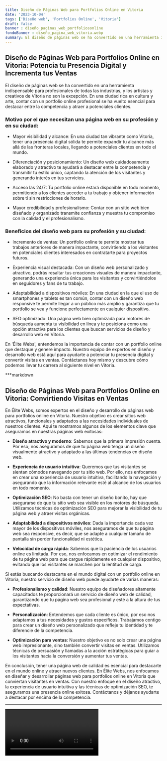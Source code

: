 ```yaml
---
title: Diseño de Páginas Web para Portfolios Online en Vitoria
date: '2023-10-04'
tags: ['Diseño web', 'Portfolios Online', 'Vitoria']
draft: false
banner : diseño_paginas_web_portfoliosonline
fondoBanner : diseño_pagina_web_vitoria.webp
summary: El diseño de páginas web se ha convertido en una herramienta indispensable para profesionales de todas las industrias, y los artistas y creativos de Vitoria no son la excepción. En una ciudad rica en cultura y arte, contar con un portfolio online profesional se ha vuelto esencial para destacar entre la competencia y atraer a potenciales clientes.
---
```


## Diseño de Páginas Web para Portfolios Online en Vitoria: Potencia tu Presencia Digital y Incrementa tus Ventas

El diseño de páginas web se ha convertido en una herramienta indispensable para profesionales de todas las industrias, y los artistas y creativos de Vitoria no son la excepción. En una ciudad rica en cultura y arte, contar con un portfolio online profesional se ha vuelto esencial para destacar entre la competencia y atraer a potenciales clientes.

### Motivo por el que necesitan una página web en su profesión y en su ciudad:

- Mayor visibilidad y alcance: En una ciudad tan vibrante como Vitoria, tener una presencia digital sólida te permite expandir tu alcance más allá de las fronteras locales, llegando a potenciales clientes en todo el mundo.

- Diferenciación y posicionamiento: Un diseño web cuidadosamente elaborado y atractivo te ayudará a destacar entre la competencia y transmitir tu estilo único, captando la atención de los visitantes y generando interés en tus servicios.

- Acceso las 24/7: Tu portfolio online estará disponible en todo momento, permitiendo a los clientes acceder a tu trabajo y obtener información sobre ti sin restricciones de horario.

- Mayor credibilidad y profesionalismo: Contar con un sitio web bien diseñado y organizado transmite confianza y muestra tu compromiso con la calidad y el profesionalismo.

### Beneficios del diseño web para su profesión y su ciudad:

- Incremento de ventas: Un portfolio online te permite mostrar tus trabajos anteriores de manera impactante, convirtiendo a los visitantes en potenciales clientes interesados en contratarte para proyectos futuros.

- Experiencia visual destacada: Con un diseño web personalizado y atractivo, podrás resaltar tus creaciones visuales de manera impactante, generando una experiencia única para los visitantes y convirtiéndolos en seguidores y fans de tu trabajo.

- Adaptabilidad a dispositivos móviles: En una ciudad en la que el uso de smartphones y tablets es tan común, contar con un diseño web responsive te permite llegar a un público más amplio y garantiza que tu portfolio se vea y funcione perfectamente en cualquier dispositivo.

- SEO optimizado: Una página web bien optimizada para motores de búsqueda aumenta tu visibilidad en línea y te posiciona como una opción atractiva para los clientes que buscan servicios de diseño y desarrollo web en Vitoria.

En 'Élite Webs', entendemos la importancia de contar con un portfolio online que destaque y genere impacto. Nuestro equipo de expertos en diseño y desarrollo web está aquí para ayudarte a potenciar tu presencia digital y convertir visitas en ventas. Contáctanos hoy mismo y descubre cómo podemos llevar tu carrera al siguiente nivel en Vitoria.

<GifSeo />

<Cta />

***markdown

## Diseño de Páginas Web para Portfolios Online en Vitoria: Convirtiendo Visitas en Ventas

En Élite Webs, somos expertos en el diseño y desarrollo de páginas web para portfolios online en Vitoria. Nuestro objetivo es crear sitios web atractivos, funcionales y adaptados a las necesidades individuales de nuestros clientes. Aquí te mostramos algunos de los elementos clave que aseguramos en nuestras páginas web exitosas:

- **Diseño atractivo y moderno**: Sabemos que la primera impresión cuenta. Por eso, nos aseguramos de que tu página web tenga un diseño visualmente atractivo y adaptado a las últimas tendencias en diseño web.

- **Experiencia de usuario intuitiva**: Queremos que tus visitantes se sientan cómodos navegando por tu sitio web. Por ello, nos enfocamos en crear una experiencia de usuario intuitiva, facilitando la navegación y asegurando que la información relevante esté al alcance de los usuarios en todo momento.

- **Optimización SEO**: No basta con tener un diseño bonito, hay que asegurarse de que tu sitio web sea visible en los motores de búsqueda. Utilizamos técnicas de optimización SEO para mejorar la visibilidad de tu página web y atraer visitas orgánicas.

- **Adaptabilidad a dispositivos móviles**: Dada la importancia cada vez mayor de los dispositivos móviles, nos aseguramos de que tu página web sea responsive, es decir, que se adapte a cualquier tamaño de pantalla sin perder funcionalidad ni estética.

- **Velocidad de carga rápida**: Sabemos que la paciencia de los usuarios online es limitada. Por eso, nos enfocamos en optimizar el rendimiento de tu página web para que cargue rápidamente en cualquier dispositivo, evitando que los visitantes se marchen por la lentitud de carga.

Si estás buscando destacarte en el mundo digital con un portfolio online en Vitoria, nuestro servicio de diseño web puede ayudarte de varias maneras:

- **Profesionalismo y calidad**: Nuestro equipo de diseñadores altamente capacitados te proporcionará un servicio de diseño web de calidad, garantizando que tu página web sea profesional y esté a la altura de tus expectativas.

- **Personalización**: Entendemos que cada cliente es único, por eso nos adaptamos a tus necesidades y gustos específicos. Trabajamos contigo para crear un diseño web personalizado que refleje tu identidad y te diferencie de la competencia.

- **Optimización para ventas**: Nuestro objetivo es no solo crear una página web impresionante, sino también convertir visitas en ventas. Utilizamos técnicas de persuasión y llamadas a la acción estratégicas para guiar a los visitantes hacia la conversión y aumentar tus ventas.

En conclusión, tener una página web de calidad es esencial para destacarte en el mundo online y atraer nuevos clientes. En Élite Webs, nos enfocamos en diseñar y desarrollar páginas web para portfolios online en Vitoria que conviertan visitantes en ventas. Con nuestro enfoque en el diseño atractivo, la experiencia de usuario intuitiva y las técnicas de optimización SEO, te aseguramos una presencia online exitosa. Contáctanos y déjanos ayudarte a destacar por encima de la competencia.

***


<Video />

<CtaBot job='Portfolios Online' city='Vitoria'/>

<Gmaps query='Vitoria+españa+maps' />
